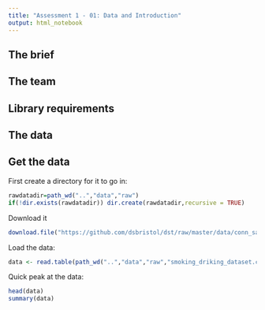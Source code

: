 ```yaml
---
title: "Assessment 1 - 01: Data and Introduction"
output: html_notebook
---
```


## The brief



## The team



## Library requirements



## The data



## Get the data

First create a directory for it to go in:
```r
rawdatadir=path_wd("..","data","raw")
if(!dir.exists(rawdatadir)) dir.create(rawdatadir,recursive = TRUE)
```

Download it
```r
download.file("https://github.com/dsbristol/dst/raw/master/data/conn_sample.log",path_wd("..","data","raw","conn_sample.log"))
```

Load the data:
```r
data <- read.table(path_wd("..","data","raw","smoking_driking_dataset.csv"),header=TRUE, sep = ",")
```

Quick peak at the data:
```r
head(data)
summary(data)
```
